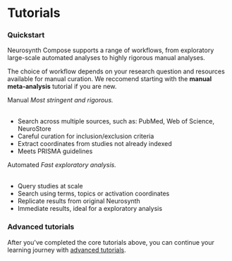 
# Tutorials




### Quickstart

Neurosynth Compose supports a range of workflows, 
from exploratory large-scale automated analyses to highly rigorous manual analyses.

The choice of workflow depends on your research question and resources available for manual curation.
We reccomend starting with the **manual meta-analysis** tutorial if you are new.

<div style={{ display: 'flex' }}>
    <Link to="tutorial/manual" style={{ textDecoration: 'none' }} style={{ width: '100%', display: 'flex', marginRight: '30px', cursor: 'pointer' }}>
        <Card style={{ borderRadius: '8px' }}>
        <CardContent>
            <Typography variant="h5" component="h2" gutterBottom>
            Manual
            </Typography>
            <Typography variant="body1" gutterBottom>
            <em>Most stringent and rigorous.</em><br/><br/>
                <ul>
                    <li>Search across multiple sources, such as: PubMed, Web of Science, NeuroStore</li>
                    <li>Careful curation for inclusion/exclusion criteria</li>
                    <li>Extract coordinates from studies not already indexed</li>
                    <li>Meets PRISMA guidelines</li>
                </ul>
            </Typography>
        </CardContent>
        </Card>
    </Link>
    <Link to="tutorial/automated" style={{ textDecoration: 'none' }} style={{ width: '100%', display: 'flex', marginRight: '30px', cursor: 'pointer' }}>
        <Card style={{ borderRadius: '8px' }}>
        <CardContent>
            <Typography variant="h5" component="h2" gutterBottom>
            Automated
            </Typography>
            <Typography variant="body1" gutterBottom>
            <em>Fast exploratory analysis.</em><br/><br/>
                <ul>
                    <li>Query studies at scale</li>
                    <li>Search using terms, topics or activation coordinates</li>
                    <li>Replicate results from original Neurosynth</li>
                    <li>Immediate results, ideal for a exploratory analysis</li>
                </ul>
            </Typography>
        </CardContent>
        </Card>
    </Link>
</div>


### Advanced tutorials
After you've completed the core tutorials above, you can continue your learning journey with [advanced tutorials](./tutorial/advanced).

